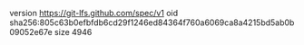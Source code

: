 version https://git-lfs.github.com/spec/v1
oid sha256:805c63b0efbfdb6cd29f1246ed84364f760a6069ca8a4215bd5ab0b09052e67e
size 4946
